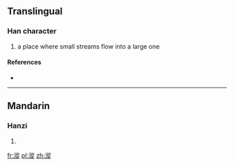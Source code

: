 ==Translingual==

===Han character===
{{Han char|rn=85|rad=水|as=11|sn=14|four=3818<sub>1</sub>|canj=水竹人人 (EHOO)}}

# a place where small streams flow into a large one

====References====
* {{Han ref|kx=0645.120|dkj=18119|dj=1054.050|hdz=31725.080|uh=6F0E|ud=28430|bh=E2AC|bd=58028}}

----

==Mandarin==

===Hanzi===
{{cmn-hanzi|pin=[[cóng]] ([[cong2]])|wg=ts'ung<sup>2</sup>}}

# {{defn|lang=cmn|sort=水11}}

[[fr:漎]]
[[pl:漎]]
[[zh:漎]]